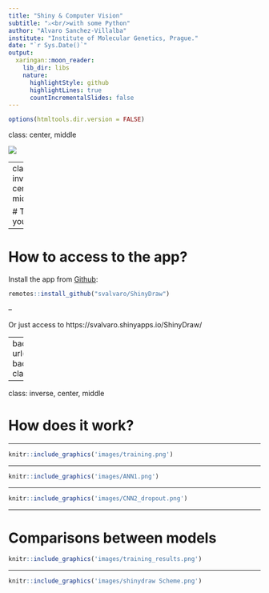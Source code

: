 ```yaml
---
title: "Shiny & Computer Vision"
subtitle: "⚔<br/>with some Python"
author: "Alvaro Sanchez-Villalba"
institute: "Institute of Molecular Genetics, Prague."
date: "`r Sys.Date()`"
output:
  xaringan::moon_reader:
    lib_dir: libs
    nature:
      highlightStyle: github
      highlightLines: true
      countIncrementalSlides: false
---
```



```r
options(htmltools.dir.version = FALSE)
```



class: center, middle



![](images/shiny.png)

---
class: inverse, center, middle

# Try it yourself!

---

# How to access to the app?

Install the app from [Github](https://github.com/svalvaro/ShinyDraw):

```r
remotes::install_github("svalvaro/ShinyDraw")
```

--

Or just access to https://svalvaro.shinyapps.io/ShinyDraw/ 



---
background-image: url(https://i.ytimg.com/vi/Zdf7Afgfq8Q/maxresdefault.jpg)
background-position: 60% 60%
background-size: 100%
class: center, bottom, inverse



---



class: inverse, center, middle

# How does it work?

---






```r

knitr::include_graphics('images/training.png')


```




---


```r



knitr::include_graphics('images/ANN1.png')


```

---



```r



knitr::include_graphics('images/CNN2_dropout.png')


```

---

# Comparisons between models

```r



knitr::include_graphics('images/training_results.png')


```



---

```r

knitr::include_graphics('images/shinydraw Scheme.png')


```

